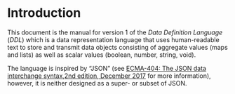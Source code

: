 # Introduction
This document is the manual for version 1 of the *Data Definition Language* (*DDL*)
which is a data representation language that uses human-readable text to store  and
transmit data objects consisting of aggregate values (maps and lists) as well    as
scalar values (boolean, number, string, void).

The language is inspired by "JSON" (see [ECMA-404: The JSON data interchange syntax,2nd edition, December 2017](https://www.ecma-international.org/publications-and-standards/standards/ecma-404/)
for more information), however, it is neither designed as a super- or subset of JSON.
